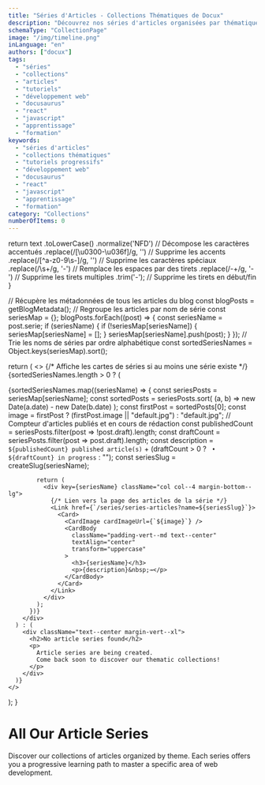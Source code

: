```yaml
---
title: "Séries d'Articles - Collections Thématiques de Docux"
description: "Découvrez nos séries d'articles organisées par thématique : développement web, Docusaurus, React, SEO et bien plus. Collections d'articles approfondis pour progresser étape par étape"
schemaType: "CollectionPage"
image: "/img/timeline.png"
inLanguage: "en"
authors: ["docux"]
tags:
  - "séries"
  - "collections"
  - "articles"
  - "tutoriels"
  - "développement web"
  - "docusaurus"
  - "react"
  - "javascript"
  - "apprentissage"
  - "formation"
keywords: 
  - "séries d'articles"
  - "collections thématiques"
  - "tutoriels progressifs"
  - "développement web"
  - "docusaurus"
  - "react"
  - "javascript"
  - "apprentissage"
  - "formation"
category: "Collections"
numberOfItems: 0
---
```



  return text
    .toLowerCase()
    .normalize('NFD') // Décompose les caractères accentués
    .replace(/[\u0300-\u036f]/g, '') // Supprime les accents
    .replace(/[^a-z0-9\s-]/g, '') // Supprime les caractères spéciaux
    .replace(/\s+/g, '-') // Remplace les espaces par des tirets
    .replace(/-+/g, '-') // Supprime les tirets multiples
    .trim('-'); // Supprime les tirets en début/fin
}

  // Récupère les métadonnées de tous les articles du blog
  const blogPosts = getBlogMetadata();
  // Regroupe les articles par nom de série
  const seriesMap = {};
  blogPosts.forEach((post) => {
    const seriesName = post.serie;
    if (seriesName) {
      if (!seriesMap[seriesName]) {
        seriesMap[seriesName] = [];
      }
      seriesMap[seriesName].push(post);
    }
  });
  // Trie les noms de séries par ordre alphabétique
  const sortedSeriesNames = Object.keys(seriesMap).sort();

  return (
    <>
      {/* Affiche les cartes de séries si au moins une série existe */}
      {sortedSeriesNames.length > 0 ? (
        <div className="row">
          {sortedSeriesNames.map((seriesName) => {
            const seriesPosts = seriesMap[seriesName];
            const sortedPosts = seriesPosts.sort(
              (a, b) => new Date(a.date) - new Date(b.date)
            );
            const firstPost = sortedPosts[0];
            const image = firstPost ? (firstPost.image || "default.jpg") : "default.jpg";
            // Compteur d'articles publiés et en cours de rédaction
            const publishedCount = seriesPosts.filter(post => !post.draft).length;
            const draftCount = seriesPosts.filter(post => post.draft).length;
            const description = `${publishedCount} published article(s)` + (draftCount > 0 ? ` • ${draftCount} in progress` : "");
            const seriesSlug = createSlug(seriesName);

            return (
              <div key={seriesName} className="col col--4 margin-bottom--lg">
                {/* Lien vers la page des articles de la série */}
                <Link href={`/series/series-articles?name=${seriesSlug}`}>
                  <Card>
                    <CardImage cardImageUrl={`${image}`} />
                    <CardBody
                      className="padding-vert--md text--center"
                      textAlign="center"
                      transform="uppercase"
                    >
                      <h3>{seriesName}</h3>
                      <p>{description}&nbsp;→</p>
                    </CardBody>
                  </Card>
                </Link>
              </div>
            );
          })}
        </div>
      ) : (
        <div className="text--center margin-vert--xl">
          <h2>No article series found</h2>
          <p>
            Article series are being created.
            Come back soon to discover our thematic collections!
          </p>
        </div>
      )}
    </>
  );
}

# All Our Article Series

Discover our collections of articles organized by theme.
Each series offers you a progressive learning path to master a specific area of web development.

<div className="container margin-top--lg margin-bottom--lg">
  <SeriesCards />
</div>
